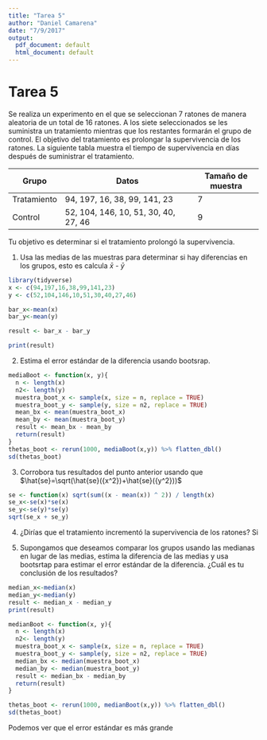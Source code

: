 ```yaml
---
title: "Tarea 5"
author: "Daniel Camarena"
date: "7/9/2017"
output:
  pdf_document: default
  html_document: default
---
```


# Tarea 5

Se realiza un experimento en el que se seleccionan 7 ratones de manera aleatoria de un total de 16 ratones. A los siete seleccionados se les suministra un tratamiento mientras que los restantes formarán el grupo de control. El objetivo del tratamiento es prolongar la supervivencia de los ratones. La siguiente tabla muestra el tiempo de supervivencia en días después de suministrar el tratamiento.


| Grupo        |         Datos                        | Tamaño de muestra |
|--------------|--------------------------------------|-------------------|
| Tratamiento  | 94, 197, 16, 38, 99, 141, 23         |    7              |
| Control      | 52, 104, 146, 10, 51, 30, 40, 27, 46 |    9              |

Tu objetivo es determinar si el tratamiento prolongó la supervivencia.

1. Usa las medias de las muestras para determinar si hay diferencias en los grupos, esto es calcula $\bar{x}$ - $\bar{y}$

```r
library(tidyverse)
x <- c(94,197,16,38,99,141,23)
y <- c(52,104,146,10,51,30,40,27,46)

bar_x<-mean(x)
bar_y<-mean(y)

result <- bar_x - bar_y

print(result)
```

2. Estima el error estándar de la diferencia usando bootsrap.
```r
mediaBoot <- function(x, y){ 
  n <- length(x)
  n2<- length(y)
  muestra_boot_x <- sample(x, size = n, replace = TRUE)
  muestra_boot_y <- sample(y, size = n2, replace = TRUE)
  mean_bx <- mean(muestra_boot_x)
  mean_by <- mean(muestra_boot_y)
  result <- mean_bx - mean_by
  return(result)
}
thetas_boot <- rerun(1000, mediaBoot(x,y)) %>% flatten_dbl()
sd(thetas_boot)

```
3. Corrobora tus resultados del punto anterior usando que $\hat{se}=\sqrt(\hat{se}({x^2})+\hat{se}({y^2}))$

```r
se <- function(x) sqrt(sum((x - mean(x)) ^ 2)) / length(x)
se_x<-se(x)*se(x)
se_y<-se(y)*se(y)
sqrt(se_x + se_y)
```

4. ¿Dirías que el tratamiento incrementó la supervivencia de los ratones?
Si

5. Supongamos que deseamos comparar los grupos usando las medianas en lugar de las medias, estima la diferencia de las medias y usa bootsrtap para estimar el error estándar de la diferencia. ¿Cuál es tu conclusión de los resultados?
```r
median_x<-median(x)
median_y<-median(y)
result <- median_x - median_y
print(result)

medianBoot <- function(x, y){ 
  n <- length(x)
  n2<- length(y)
  muestra_boot_x <- sample(x, size = n, replace = TRUE)
  muestra_boot_y <- sample(y, size = n2, replace = TRUE)
  median_bx <- median(muestra_boot_x)
  median_by <- median(muestra_boot_y)
  result <- median_bx - median_by
  return(result)
}

thetas_boot <- rerun(1000, medianBoot(x,y)) %>% flatten_dbl()
sd(thetas_boot)

```

Podemos ver que el error estándar es más grande
